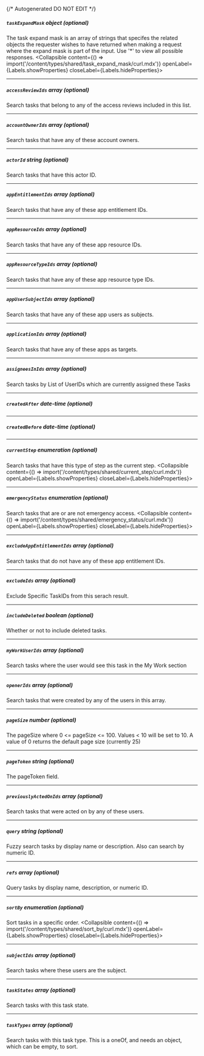 {/* Autogenerated DO NOT EDIT  */}

##### `taskExpandMask` _object (optional)_
The task expand mask is an array of strings that specifes the related objects the requester wishes to have returned when making a request where the expand mask is part of the input. Use '\*' to view all possible responses.
<Collapsible content={() => import('/content/types/shared/task_expand_mask/curl.mdx')} openLabel={Labels.showProperties} closeLabel={Labels.hideProperties}>
</Collapsible>

---
##### `accessReviewIds` _array (optional)_
Search tasks that belong to any of the access reviews included in this list.

---
##### `accountOwnerIds` _array (optional)_
Search tasks that have any of these account owners.

---
##### `actorId` _string (optional)_
Search tasks that have this actor ID.

---
##### `appEntitlementIds` _array (optional)_
Search tasks that have any of these app entitlement IDs.

---
##### `appResourceIds` _array (optional)_
Search tasks that have any of these app resource IDs.

---
##### `appResourceTypeIds` _array (optional)_
Search tasks that have any of these app resource type IDs.

---
##### `appUserSubjectIds` _array (optional)_
Search tasks that have any of these app users as subjects.

---
##### `applicationIds` _array (optional)_
Search tasks that have any of these apps as targets.

---
##### `assigneesInIds` _array (optional)_
Search tasks by  List of UserIDs which are currently assigned these Tasks

---
##### `createdAfter` _date-time (optional)_

---
##### `createdBefore` _date-time (optional)_

---
##### `currentStep` _enumeration (optional)_
Search tasks that have this type of step as the current step.
<Collapsible content={() => import('/content/types/shared/current_step/curl.mdx')} openLabel={Labels.showProperties} closeLabel={Labels.hideProperties}>
</Collapsible>

---
##### `emergencyStatus` _enumeration (optional)_
Search tasks that are or are not emergency access.
<Collapsible content={() => import('/content/types/shared/emergency_status/curl.mdx')} openLabel={Labels.showProperties} closeLabel={Labels.hideProperties}>
</Collapsible>

---
##### `excludeAppEntitlementIds` _array (optional)_
Search tasks that do not have any of these app entitlement IDs.

---
##### `excludeIds` _array (optional)_
Exclude Specific TaskIDs from this serach result.

---
##### `includeDeleted` _boolean (optional)_
Whether or not to include deleted tasks.

---
##### `myWorkUserIds` _array (optional)_
Search tasks where the user would see this task in the My Work section

---
##### `openerIds` _array (optional)_
Search tasks that were created by any of the users in this array.

---
##### `pageSize` _number (optional)_
The pageSize where 0 \<\= pageSize \<\= 100. Values \< 10 will be set to 10. A value of 0 returns the default page size (currently 25)

---
##### `pageToken` _string (optional)_
The pageToken field.

---
##### `previouslyActedOnIds` _array (optional)_
Search tasks that were acted on by any of these users.

---
##### `query` _string (optional)_
Fuzzy search tasks by display name or description. Also can search by numeric ID.

---
##### `refs` _array (optional)_
Query tasks by display name, description, or numeric ID.

---
##### `sortBy` _enumeration (optional)_
Sort tasks in a specific order.
<Collapsible content={() => import('/content/types/shared/sort_by/curl.mdx')} openLabel={Labels.showProperties} closeLabel={Labels.hideProperties}>
</Collapsible>

---
##### `subjectIds` _array (optional)_
Search tasks where these users are the subject.

---
##### `taskStates` _array (optional)_
Search tasks with this task state.

---
##### `taskTypes` _array (optional)_
Search tasks with this task type. This is a oneOf, and needs an object, which can be empty, to sort.


